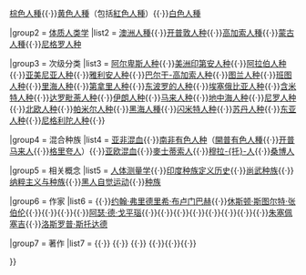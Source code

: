 {{Navbox 
|name = 种族的划分
|title= [[人种|种族]]的历史定义

|group1 = [[膚色]]定义人种
|list1  = [[黑人|黑色人種]]{{·}}[[棕色人种|棕色人種]]{{·}}[[蒙古人種|黄色人種]]（包括[[美洲原住民|紅色人種]]）{{·}}[[白人|白色人種]]

|group2 = [[体质人类学]]
|list2  = [[澳洲人種]]{{·}}[[开普敦人种]]{{·}}[[高加索人種]]{{·}}[[蒙古人種]]{{·}}[[尼格罗人种]]  

|group3 = 次级分类
|list3  = [[阿尔卑斯人种]]{{·}}[[美洲原住民|美洲印第安人种]]{{·}}[[阿拉伯人种]]{{·}}[[亚美尼亚人种]]{{·}}[[雅利安人种]]{{·}}[[巴尔干-高加索人种]]{{·}}[[图兰人种]]{{·}}[[班图人|班图人种]]{{·}}[[里海人种]]{{·}}[[第拿里人种]]{{·}}[[东波罗的人种]]{{·}}[[埃塞俄比亚人种]]{{·}}[[含米特人种]]{{·}}[[达罗毗荼人|达罗毗荼人种]]{{·}}[[伊朗人种]]{{·}}[[马来人种]]{{·}}[[地中海人种]]{{·}}[[尼罗-撒哈拉语系|尼罗人种]]{{·}}[[北欧人种]]{{·}}[[帕米尔人种]]{{·}}[[黑海人種]]{{·}}[[閃米特人|闪米特人种]]{{·}}[[萨赫勒|苏丹人种]]{{·}}[[東亞人種|东亚人种]]{{·}}[[矮黑人|尼格利陀人种]]{{·}}

|group4 = 混合种族
|list4  = [[亚非混血]]{{·}}[[南非有色人种]]（[[開普有色人種]]{{·}}[[开普马来人]]{{·}}[[格里夸人]]）{{·}}[[亚欧混血]]{{·}}[[麥士蒂索人]]{{·}}[[穆拉托人|穆拉-{托}-人]]{{·}}[[桑博人]]    

|group5 = 相关概念
|list5  = [[人体测量学]]{{·}}[[印度种族定义历史]]{{·}}[[尚武种族]]{{·}}[[纳粹主义与种族]]{{·}}[[黑人自觉运动]]{{·}}[[种族]]

|group6 = 作家
|list6 = {{tsl|en|John Baker (biologist)||John Baker}}{{·}}[[约翰·弗里德里希·布卢门巴赫]]{{·}}[[休斯顿·斯图尔特·张伯伦]]{{·}}{{tsl|en|Carleton S. Coon|}}{{·}}{{tsl|en|Joseph Deniker|}}{{·}}{{tsl|en|Egon Freiherr von Eickstedt|}}{{·}}[[阿瑟·德·戈平瑙]]{{·}}{{tsl|en|Madison Grant|}}{{·}}{{tsl|en|Hans F. K. Günther|}}{{·}}{{tsl|en|Georges Vacher de Lapouge|}}{{·}}{{tsl|en|Bertil Lundman|}}{{·}}{{tsl|en|Felix von Luschan|}}{{·}}{{tsl|en|William Z. Ripley|}}{{·}}{{tsl|en|Ilse Schwidetzky|}}{{·}}[[朱塞佩塞吉]]{{·}}[[洛斯罗普·斯托达德]]  

|group7 = 著作
|list7 = ''{{tsl|en|An Essay on the Inequality of the Human Races|}}''{{·}} ''{{tsl|en|The Foundations of the Nineteenth Century|}}''{{·}} ''{{tsl|en|The Passing of the Great Race|}}''{{·}} ''{{tsl|en|Race Life of the Aryan Peoples|}}'' {{·}}{{tsl|en|The Races of Europe (Coon)||''The Races of Europe'' (Coon)}}{{·}}{{tsl|en|The Races of Europe (Ripley)||''The Races of Europe'' (Ripley)}}{{·}} ''{{tsl|en|The Rising Tide of Color Against White World-Supremacy|}}''

}}<noinclude>
{{Documentation
 | content =
{{Collapsible option |statename=optional}}
[[Category:社會與社會科學導航模板|{{PAGENAME}}]]}}
</noinclude>